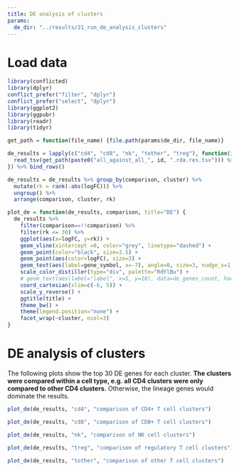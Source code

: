 ```yaml
---
title: DE analysis of clusters
params:
  de_dir: "../results/21_run_de_analysis_clusters"
---
```


# Load data

```r
library(conflicted)
library(dplyr)
conflict_prefer("filter", "dplyr")
conflict_prefer("select", "dplyr")
library(ggplot2)
library(ggpubr)
library(readr)
library(tidyr)
```


```r
get_path = function(file_name) {file.path(params$de_dir, file_name)}

de_results = lapply(c("cd4", "cd8", "nk", "tother", "treg"), function(id) {
  read_tsv(get_path(paste0("all_against_all_", id, ".rda.res.tsv"))) %>% mutate(comparison=id)
}) %>% bind_rows()
```
```r
de_results = de_results %>% group_by(comparison, cluster) %>% 
  mutate(rk = rank(-abs(logFC))) %>%
  ungroup() %>%
  arrange(comparison, cluster, rk)

```

```r
plot_de = function(de_results, comparison, title="DE") {
  de_results %>%
    filter(comparison==!!comparison) %>% 
    filter(rk <= 30) %>%
    ggplot(aes(x=logFC, y=rk)) +
    geom_vline(xintercept =0, color="grey", linetype="dashed") +
    geom_point(color="black", size=3.5) +
    geom_point(aes(color=logFC), size=3) +
    geom_text(aes(label=gene_symbol, x=-7), angle=0, size=3, nudge_x=1, hjust=0) +
    scale_color_distiller(type="div", palette="RdYlBu") +
    # geom_text(aes(label="label", x=5, y=10), data=de_genes_count, ha="right", size=8) +
    coord_cartesian(xlim=c(-6, 5)) +
    scale_y_reverse() +
    ggtitle(title) +
    theme_bw() +
    theme(legend.position="none") + 
    facet_wrap(~cluster, ncol=3)
}

```

# DE analysis of clusters

The following plots show the top 30 DE genes for each cluster. 
**The clusters were compared within a cell type, e.g. all CD4 clusters were only compared to other CD4 clusters.**
Otherwise, the lineage genes would dominate the results. 

```r
plot_de(de_results, "cd4", "comparison of CD4+ T cell clusters")
```

```r
plot_de(de_results, "cd8", "comparison of CD8+ T cell clusters")
```

```r
plot_de(de_results, "nk", "comparison of NK cell clusters")
```

```r
plot_de(de_results, "treg", "comparison of regulatory T cell clusters")
```

```r
plot_de(de_results, "tother", "comparison of other T cell clusters")
```

